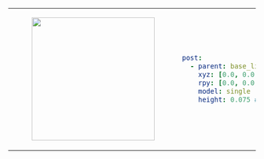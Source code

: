 <table>
<tr>
<td>
<center>
<figure>
    <img src={require("./img/post_single.png").default} width="250" />
</figure>
</center>
</td>
<td>

```yaml
post:
  - parent: base_link
    xyz: [0.0, 0.0, 0.0]
    rpy: [0.0, 0.0, 0.0]
    model: single
    height: 0.075 # height of post
```
</td>
</tr>
</table>
